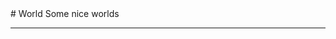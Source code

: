 
<BaseLayout title="Project">
  <BaseCard title="Project">
# World 
Some nice worlds

---

  </BaseCard>
  <ProjectCard
    title="神籬の霊峰-Sacred mountain of Shinto"
    image="https://picture.gptkong.com/20250111/2304cfb1cab41a4ffaa31cae509d3e8898.png"
    desc="山林之中的神寺"
    url="https://vrchat.com/home/world/wrld_9f62f548-de30-44a6-9cee-3920137f77cb/info"
    badge="japan"
    target="_self"
  />
  <ProjectCard
    title="小雨のあの日-A drizzly day"
    image="https://picture.gptkong.com/20250111/225318e97f3dde494baeaf85ceebc2a7e8.jpg"
    desc="已经基本废弃了的小巷，不如驻足一会儿，放松一下吧"
    url="https://vrchat.com/home/world/wrld_269fa2ee-33e6-4505-b44f-fd1b3e4b6262/info"
    badge="alley"
    target="_self"
  />
</BaseLayout>
